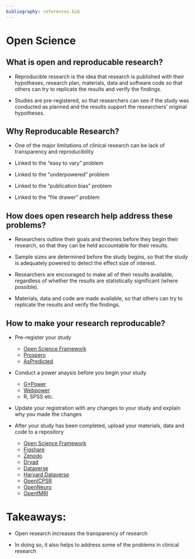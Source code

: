 ```yaml
---
bibliography: references.bib
---
```


# Open Science {background-image="https://images.unsplash.com/photo-1457369804613-52c61a468e7d" background-color="black"}



## What is open and reproducable research?

- Reproducible research is the idea that research is published with their hypotheses, research plan, materials, data and software code so that others can try to replicate the results and verify the findings.

- Studies are pre-registered, so that researchers can see if the study was conducted as planned and the results support the researchers' original hypotheses.

## Why Reproducable Research?

- One of the major limitations of clinical research can be lack of transparency and reproducibility

- Linked to the "easy to vary" problem

- Linked to the "underpowered" problem

- Linked to the "publication bias" problem

- Linked to the "file drawer" problem

## How does open research help address these problems? {.smaller}

- Researchers outline their goals and theories before they begin their research, so that they can be held accountable for their results.

- Sample sizes are determined before the study begins, so that the study is adequately powered to detect the effect size of interest.

- Researchers are encouraged to make all of their results available, regardless of whether the results are statistically significant (where possible).

- Materials, data and code are made available, so that others can try to replicate the results and verify the findings.

## How to make your research reproducable?  {.smaller}

- Pre-register your study
    - [Open Science Framework](https://osf.io/)
    - [Prospero](https://www.crd.york.ac.uk/prospero/)
    - [AsPredicted](https://aspredicted.org/)
- Conduct a power anaysis before you begin your study
    - [G*Power](http://www.gpower.hhu.de/en.html)
    - [Webpower](https://webpower.psychstat.org/wiki/Main_Page)
    - R, SPSS etc.

- Update your registration with any changes to your study and explain why you made the changes

- After your study has been completed, upload your materials, data and code to a repository
    - [Open Science Framework](https://osf.io/)
    - [Figshare](https://figshare.com/)
    - [Zenodo](https://zenodo.org/)
    - [Dryad](https://datadryad.org/)
    - [Dataverse](https://dataverse.org/)
    - [Harvard Dataverse](https://dataverse.harvard.edu/)
    - [OpenICPSR](https://www.openicpsr.org/openicpsr/)
    - [OpenNeuro](https://openneuro.org/)
    - [OpenfMRI](https://openfmri.org/)

# Takeaways:

- Open research increases the transparency of research  

- In doing so, it also helps to address some of the problems in clinical research